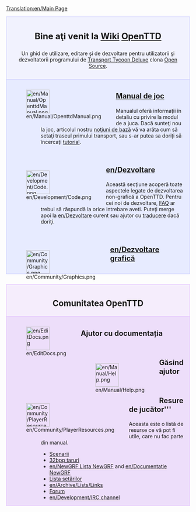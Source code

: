 [[Translation:en/Main Page]]
{{en/Translation|origin= en/Main Page
|from  = en
|to    = ro
|Percentage =15
}}

<div style="background-color: #f1f2fe; border: 1px solid #c7c8fe; margin: 0; padding: 1em 1em 1em 1em; text-align:center">
<div style="font-size:1.7em; font-weight:bold"> Bine aţi venit la [http://ro.wikipedia.org/wiki/Wiki Wiki] <span class="plainlinks">[http://www.openttd.org/ OpenTTD]</span></div>
Un ghid de utilizare, editare şi de dezvoltare pentru utilizatorii şi dezvoltatorii programului de [[ro/Transport Tycoon Deluxe|Transport Tycoon Deluxe]] clona [http://www.opensource.org/ Open Source].
</div>
<div style="background-color: #E7EBFF; border: 1px solid #c7c8fe; border-top:none; padding: 1em 1em 0em 1em; margin-bottom:2em">
<div style="float:left">[[File:en/Manual/OpenttdManual.png|64px]]</div>
<div style="margin-left:80px; margin-bottom:4em">
<div style="font-size:1.4em; font-weight:bold">[[ro/Manual/Main Page|Manual de joc]]</div>
Manualul oferă informaţii în detaliu cu privire la modul de a juca. Dacă sunteţi nou la joc, articolul nostru [[ro/Noţiuni de bază|noţiuni de bază]] vă va arăta cum să setaţi traseul primului transport, sau s-ar putea sa doriți să încercaţi [[ro/Tutorial|tutorial]].</div>

<div style="float:left">[[File:en/Development/Code.png|64px]]</div>
<div style="margin-left:80px; margin-bottom:4em">
<div style="font-size:1.4em; font-weight:bold">[[en/Dezvoltare]]</div>
Această secţiune acoperă toate aspectele legate de dezvoltarea non-grafică a OpenTTD. Pentru cei noi de dezvoltare, [[en/Development/FAQ development | FAQ]] ar trebui să răspundă la orice intrebare aveti. Puteţi merge apoi la [[en/Dezvoltare]] curent sau ajutor cu [[en/Internationalizare | traducere]] dacă doriţi. 
</div>

<div style="float:left">[[File:en/Community/Graphics.png|64px]]</div>
<div style="margin-left:80px; margin-bottom:1em; min-height:64px">
<div style="font-size:1.4em; font-weight:bold">[[en/Dezvoltare grafică]]</div>
</div>

</div>

<div style="background-color: #F5EDFC; border: 1px solid #E1BBFF; margin: 0; padding: 1em 1em 0em 1em;">
<div style="font-size:1.6em; font-weight:bold; text-align:center">Comunitatea OpenTTD</div>
</div>

<div style="background-color: #EDDEFA; border: 1px solid #E1BBFF; border-top:none; padding: 1em 1em 0em 1em;">

<div style="float:left">[[File:en/EditDocs.png|64px]]</div>
<div style="margin-left:80px; margin-bottom:4em">
<div style="font-size:1.4em; font-weight:bold">Ajutor cu documentația</div>
</div>

<div style="float:left">[[File:en/Manual/Help.png|64px]]</div>
<div style="margin-left:80px; margin-bottom:4em">
<div style="font-size:1.4em; font-weight:bold">Găsind ajutor</div>
</div>

<div style="float:left">[[File:en/Community/PlayerResources.png|64px]]</div>
<div style="margin-left:80px; margin-bottom:1em">
<div style="font-size:1.4em; font-weight:bold">Resure de jucător'''</div>
Aceasta este o listă de resurse ce vă pot fi utile, care nu fac parte din manual.
*[[en/Lista scenarilor create de jucători|Scenarii]]
*[[en/Lista of taruri 32bpp descărcabile|32bpp taruri]]
*[[en/NewGRF Lista NewGRF]] and [[en/Documentatie NewGRF]]
*[[en/Archive/Manual/Settings/Advanced Settings|Lista setărilor]]
*[[en/Archive/Lists/Links]]
*[http://www.tt-forums.net/viewforum.php?f=55 Forum]
*[[en/Development/IRC channel]]
</div>
</div>